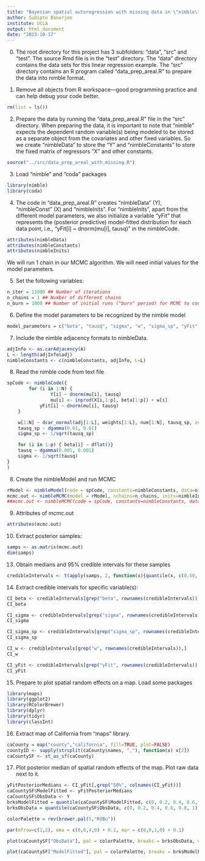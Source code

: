 ```yaml
---
title: "Bayesian spatial autoregression with missing data in \"nimble\""
author: Sudipto Banerjee
institute: UCLA
output: html_document
date: "2023-10-17"
---
```

0. The root directory for this project has 3 subfolders: "data", "src" and "test". The source Rmd file is in the "test" directory. The "data" directory contains the data sets for this linear regression example. The "src" directory contains an R program called "data_prep_areal.R" to prepare the data into nimble format.

1. Remove all objects from R workspace---good programming practice and can help debug your code better.
```r
rm(list = ls())
```

2. Prepare the data by running the "data_prep_areal.R" file in the "src" directory. When preparing the data, it is important to note that "nimble" expects the dependent random variable(s) being modeled to be stored as a separate object from the covariates and other fixed variables. So we create "nimbleData" to store the "Y" and "nimbleConstants" to store the fixed matrix of regressors "X" and other constants.    
```r
source("../src/data_prep_areal_with_missing.R")
```

3. Load "nimble" and "coda" packages
```r
library(nimble)
library(coda)
```

4. The code in "data_prep_areal.R" creates "nimbleData" (Y), "nimbleConst" (X) and "nimbleInits". For "nimbleInits", apart from the different model parameters, we also initialize a variable "yFit" that represents the (posterior predictive) model-fitted distribution for each data point, i.e., "yFit[i] ~ dnorm(mu[i], tausq)" in the nimbleCode. 
```r
attributes(nimbleData)
attributes(nimbleConstants)
attributes(nimbleInits)
```
We will run 1 chain in our MCMC algorithm. We will need initial values for the model parameters.
   
5. Set the following variables:
```r
n_iter = 11000 ## Number of iterations
n_chains = 1 ## Number of different chains
n_burn = 1000 ## Number of initial runs ("burn" period) for MCMC to converge. 
```

6. Define the model parameters to be recognized by the nimble model
```r
model_parameters = c("beta", "tausq", "sigma", "w", "sigma_sp", "yFit")
```

7. Include the nimble adjacency formats to nimbleData.
```r
adjInfo <- as.carAdjacency(A)
L <- length(adjInfo$adj)
nimbleConstants <- c(nimbleConstants, adjInfo, L=L)
```

8. Read the nimble code from text file
```r
spCode <- nimbleCode({
        for (i in 1:N) {
                Y[i] ~ dnorm(mu[i], tausq)
                mu[i] <- inprod(X[i,1:p], beta[1:p]) + w[i]
        	yFit[i] ~ dnorm(mu[i], tausq)
	}

	w[1:N] ~ dcar_normal(adj[1:L], weights[1:L], num[1:N], tausq_sp, zero_mean = 1)
	tausq_sp ~ dgamma(0.01, 0.01)
	sigma_sp <- 1/sqrt(tausq_sp)

	for (i in 1:p) { beta[i] ~ dflat()}
	tausq ~ dgamma(0.001, 0.001)
	sigma <- 1/sqrt(tausq)
}
)   
```

8. Create the nimbleModel and run MCMC
```r
rModel <- nimbleModel(code = spCode, constants=nimbleConstants, data=nimbleData)
mcmc.out <- nimbleMCMC(model = rModel, nchains=n_chains, inits=nimbleInits, niter = n_iter, nburnin=n_burn, monitor=model_parameters, samplesAsCodaMCMC = TRUE)
##mcmc.out <- nimbleMCMC(code = spCode, constants=nimbleConstants, data=nimbleData, inits=nimbleInits, nchains=n_chains, niter = n_iter, nburnin=n_burn, monitor=model_parameters) ##The above two steps can be combined into one step

```


9. Attributes of mcmc.out
```r
attributes(mcmc.out)
```

10. Extract posterior samples:
```r
samps <- as.matrix(mcmc.out)
dim(samps)
```

13. Obtain medians and 95% credible intervals for these samples
```r
credibleIntervals <- t(apply(samps, 2, function(x){quantile(x, c(0.50, 0.025, 0.975))}))
```

14. Extract credible intervals for specific variable(s):
```r
CI_beta <- credibleIntervals[grep("beta", rownames(credibleIntervals)),]
CI_beta

CI_sigma <- credibleIntervals[grep("sigma", rownames(credibleIntervals)),]
CI_sigma

CI_sigma_sp <- credibleIntervals[grep("sigma_sp", rownames(credibleIntervals)),]
CI_sigma_sp

CI_w <- credibleIntervals[grep("w", rownames(credibleIntervals)),]
CI_w

CI_yFit <- credibleIntervals[grep("yFit", rownames(credibleIntervals)),]
CI_yFit
```

15. Prepare to plot spatial random effects on a map. Load some packages
```r
library(maps)
library(ggplot2)
library(RColorBrewer)
library(dplyr)
library(tidyr)
library(classInt)
```

16. Extract map of California from "maps" library.
```r
caCounty = map("county","california", fill=TRUE, plot=FALSE)
countyID <- sapply(strsplit(caCounty$names, ","), function(x) x[2])
caCountySF <- st_as_sf(caCounty)
```

17. Plot posterior median of spatial random effects of the map. Plot raw data next to it.
```r
yFitPosteriorMedians <- CI_yFit[,grep("50%", colnames(CI_yFit))]
caCountySF$ModelFitted <- yFitPosteriorMedians
caCountySF$ObsData <- Y
brksModelFitted = quantile(caCountySF$ModelFitted, c(0, 0.2, 0.4, 0.6, 0.8, 1))
brksObsData = quantile(caCountySF$ObsData, c(0, 0.2, 0.4, 0.6, 0.8, 1), na.rm=TRUE)

colorPalette = rev(brewer.pal(5,"RdBu"))

par(mfrow=c(1,2), oma = c(0,0,4,0) + 0.1, mar = c(0,0,1,0) + 0.1)

plot(caCountySF["ObsData"], pal = colorPalette, breaks = brksObsData, main = "Age adjusted lung cancer rates")

plot(caCountySF["ModelFitted"], pal = colorPalette, breaks = brksModelFitted, main = "Model fitted lung cancer rates")
```


